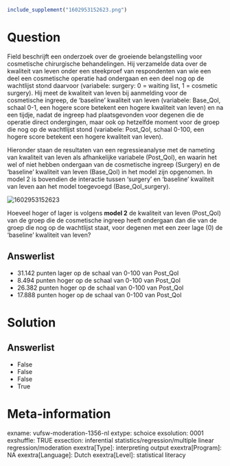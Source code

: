 ```r
include_supplement("1602953152623.png")
```

Question
========
Field beschrijft een onderzoek over de groeiende belangstelling voor
cosmetische chirurgische behandelingen. Hij verzamelde data over de
kwaliteit van leven onder een steekproef van respondenten van wie een
deel een cosmetische operatie had ondergaan en een deel nog op de
wachtlijst stond daarvoor (variabele: surgery: 0 = waiting list, 1 =
cosmetic surgery). Hij meet de kwaliteit van leven bij aanmelding voor
de cosmetische ingreep, de ‘baseline’ kwaliteit van leven (variabele:
Base\_Qol, schaal 0-1, een hogere score betekent een hogere kwaliteit
van leven) en na een tijdje, nadat de ingreep had plaatsgevonden voor
degenen die de operatie direct ondergingen, maar ook op hetzelfde moment
voor de groep die nog op de wachtlijst stond (variabele: Post\_Qol,
schaal 0-100, een hogere score betekent een hogere kwaliteit van
leven).  
  
Hieronder staan de resultaten van een regressieanalyse met de nameting
van kwaliteit van leven als afhankelijke variabele (Post\_Qol), en
waarin het wel of niet hebben ondergaan van de cosmetische ingreep
(Surgery) en de ‘baseline’ kwaliteit van leven (Base\_Qol) in het model
zijn opgenomen. In model 2 is bovendien de interactie tussen ‘surgery’
en ‘baseline’ kwaliteit van leven aan het model toegevoegd
(Base\_Qol\_surgery).  
  
<img src="1602953152623.png" class="fr-fic fr-dii tvcss_2"
alt="1602953152623" />  
  
Hoeveel hoger of lager is volgens **model 2** de kwaliteit van leven
(Post\_Qol) van de groep die de cosmetische ingreep heeft ondergaan dan
die van de groep die nog op de wachtlijst staat, voor degenen met een
zeer lage (0) de ‘baseline’ kwaliteit van leven?

Answerlist
----------
* 31.142 punten lager op de schaal van 0-100 van Post\_Qol
* 8.494 punten hoger op de schaal van 0-100 van Post\_Qol
* 26.382 punten hoger op de schaal van 0-100 van Post\_Qol
* 17.888 punten hoger op de schaal van 0-100 van Post\_Qol

Solution
========










Answerlist
----------
* False
* False
* False
* True

Meta-information
================
exname: vufsw-moderation-1356-nl
extype: schoice
exsolution: 0001
exshuffle: TRUE
exsection: inferential statistics/regression/multiple linear regression/moderation
exextra[Type]: interpreting output
exextra[Program]: NA
exextra[Language]: Dutch
exextra[Level]: statistical literacy

